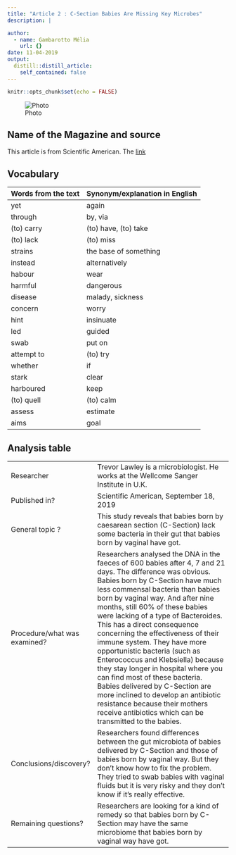 ```yaml
---
title: "Article 2 : C-Section Babies Are Missing Key Microbes"
description: |

author:
  - name: Gambarotto Mélia
    url: {}
date: 11-04-2019
output:
  distill::distill_article:
    self_contained: false
---
```


```r
knitr::opts_chunk$set(echo = FALSE)
```

![Photo]( http://robertdebre.aphp.fr/wp-content/blogs.dir/23/files/2012/09/Accouchement.gif)

## Name of the Magazine and source

This article is from Scientific American. The [link]( https://www.scientificamerican.com/article/c-section-babies-are-missing-key-microbes/?WT.mc_id=send-to-friend)


## Vocabulary

| Words from the text | Synonym/explanation in English |
| ------------------- | ------------------------------ |
|yet |again   |
|through   |  by, via    | 
|  (to) carry  |   (to) have, (to) take         |
|(to) lack     |  (to) miss        |
| strains    |   the base of something        | 
| instead    |        alternatively      |  
|habour  |  wear | 
|   harmful    |    dangerous      |  
|   disease      |      malady, sickness      |   
| concern  | worry  |   
|  hint|insinuate   |  
|led  |  guided |  
|  swab |  put on |  
|  attempt to   |  (to) try | 
|   whether|  if | 
|  stark |   clear |  
|harboured   |  keep |   
| (to) quell  |  (to) calm | 
|  assess |  estimate |  
| aims | goal  |   

## Analysis table 

|                              |                                                                     |
| ---------------------------- | ------------------------------------------------------------------- |
| Researcher | Trevor Lawley is a microbiologist. He works at the Wellcome Sanger Institute in U.K.|
| Published in? | Scientific American, September 18, 2019 |
| General topic ? | This study reveals that babies born by caesarean section (C-Section) lack some bacteria in their gut that babies born by vaginal have got. |
| Procedure/what was examined? | Researchers analysed the DNA in the faeces of 600 babies after 4, 7 and 21 days. The difference was obvious. Babies born by C-Section have much less commensal bacteria than babies born by vaginal way. And after nine months, still 60% of these babies were lacking of a type of Bacteroides. This has a direct consequence concerning the effectiveness of their immune system. They have more opportunistic bacteria (such as Enterococcus and Klebsiella) because they stay longer in hospital where you can find most of these bacteria. Babies delivered by C-Section are more inclined to develop an antibiotic resistance because their mothers receive antibiotics which can be transmitted to the babies.|
| Conclusions/discovery? | Researchers found differences between the gut microbiota of babies delivered by C-Section and those of babies born by vaginal way. But they don't know how to fix the problem. They tried to swab babies with vaginal fluids but it is very risky and they don't know if it's really effective. |
| Remaining questions? | Researchers are looking for a kind of remedy so that babies born by C-Section may have the same microbiome that babies born by vaginal way have got. |


